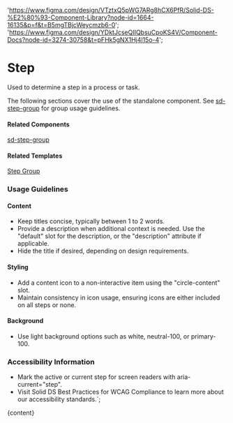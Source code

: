 

  'https://www.figma.com/design/VTztxQ5pWG7ARg8hCX6PfR/Solid-DS-%E2%80%93-Component-Library?node-id=1664-16135&p=f&t=B5mgTBjcWeycmzb6-0';
  'https://www.figma.com/design/YDktJcseQIIQbsuCpoKS4V/Component-Docs?node-id=3274-30758&t=pFHk5gNX1Hj4l15o-4';

# Step

Used to determine a step in a process or task.

The following sections cover the use of the standalone component. See [sd-step-group](/?path=/docs/components-sd-step-group--docs) for group usage guidelines.

<DefaultStory />

<DocumentationLinks storybookLink="${storybookLink}" figmaLibrary="${figmaLibrary}" figmaDocs="${figmaDocs}" />

#### Related Components

[sd-step-group](/?path=/docs/components-sd-step-group--docs)

#### Related Templates

[Step Group](/?path=/docs/templates-step-group--docs)

### Usage Guidelines

#### Content

- Keep titles concise, typically between 1 to 2 words.
- Provide a description when additional context is needed. Use the "default" slot for the description, or the "description" attribute if applicable.
- Hide the title if desired, depending on design requirements.

#### Styling

- Add a content icon to a non-interactive item using the "circle-content" slot.
- Maintain consistency in icon usage, ensuring icons are either included on all steps or none.

#### Background

- Use light background options such as white, neutral-100, or primary-100.

### Accessibility Information

- Mark the active or current step for screen readers with aria-current="step".
- Visit <sd-link href="https://www.figma.com/design/YDktJcseQIIQbsuCpoKS4V/Component-Docs?node-id=10708-5011&t=Z1FxSGWkmXG5r5sw-4" target="_blank">Solid DS Best Practices for WCAG Compliance</sd-link> to learn more about our accessibility standards.`;

<Meta title="Components/sd-step/Overview" />

<OverviewFormatter story={SdStepStories.Default}>{content}</OverviewFormatter>

